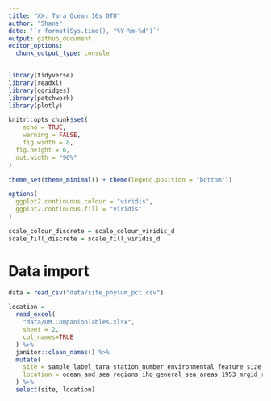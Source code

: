 ```yaml
---
title: "XX: Tara Ocean 16s OTU"
author: "Shane"
date: '`r format(Sys.time(), "%Y-%m-%d")`'
output: github_document
editor_options: 
  chunk_output_type: console
---
```


```r
library(tidyverse)
library(readxl)
library(ggridges)
library(patchwork)
library(plotly)

knitr::opts_chunk$set(
	echo = TRUE,
	warning = FALSE,
	fig.width = 8, 
  fig.height = 6,
  out.width = "90%"
)

theme_set(theme_minimal() + theme(legend.position = "bottom"))

options(
  ggplot2.continuous.colour = "viridis",
  ggplot2.continuous.fill = "viridis"
)

scale_colour_discrete = scale_colour_viridis_d
scale_fill_discrete = scale_fill_viridis_d
```



# Data import

```r
data = read_csv("data/site_phylum_pct.csv")

location = 
  read_excel(
    "data/OM.CompanionTables.xlsx", 
    sheet = 2, 
    col_names=TRUE
  ) %>% 
  janitor::clean_names() %>% 
  mutate(
    site = sample_label_tara_station_number_environmental_feature_size_fraction,
    location = ocean_and_sea_regions_iho_general_sea_areas_1953_mrgid_registered_at_www_marineregions_com
  ) %>% 
  select(site, location)
  
  
```




